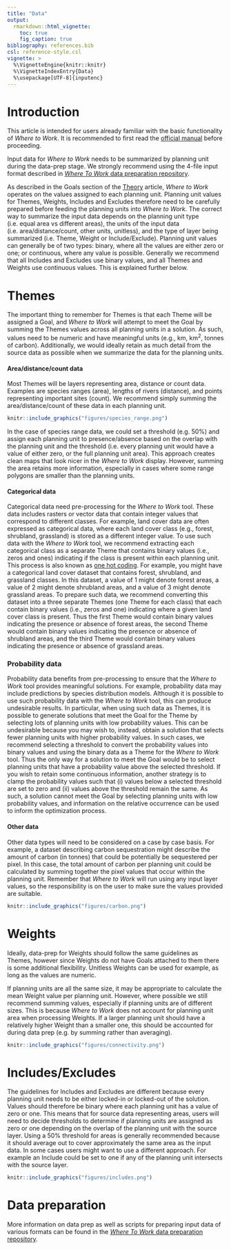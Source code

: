 ```yaml
---
title: "Data"
output:
  rmarkdown::html_vignette:
    toc: true
    fig_caption: true
bibliography: references.bib
csl: reference-style.csl
vignette: >
  %\VignetteEngine{knitr::knitr}
  %\VignetteIndexEntry{Data}
  %\usepackage[UTF-8]{inputenc}
---
```


# Introduction

This article is intended for users already familiar with the basic functionality of *Where to Work*. It is recommended to first read the [official manual](wheretowork.html) before proceeding.

Input data for *Where to Work* needs to be summarized by planning unit during the data-prep stage. We strongly recommend using the 4-file input format described in [*Where To Work* data preparation repository](https://github.com/NCC-CNC/wtw-data-prep).

As described in the Goals section of the [Theory](wtw_theory.html#theme-goals) article, *Where to Work* operates on the values assigned to each planning unit. Planning unit values for Themes, Weights, Includes and Excludes therefore need to be carefully prepared before feeding the planning units into *Where to Work*. The correct way to summarize the input data depends on the planning unit type (i.e. equal area vs different areas), the units of the input data (i.e. area/distance/count, other units, unitless), and the type of layer being summarized (i.e. Theme, Weight or Include/Exclude). Planning unit values can generally be of two types: binary, where all the values are either zero or one; or continuous, where any value is possible. Generally we recommend that all Includes and Excludes use binary values, and all Themes and Weights use continuous values. This is explained further below.

# Themes

The important thing to remember for Themes is that each Theme will be assigned a Goal, and *Where to Work* will attempt to meet the Goal by summing the Themes values across all planning units in a solution. As such, values need to be numeric and have meaningful units (e.g., km, km^2^, tonnes of carbon). Additionally, we would ideally retain as much detail from the source data as possible when we summarize the data for the planning units.

#### Area/distance/count data

Most Themes will be layers representing area, distance or count data. Examples are species ranges (area), lengths of rivers (distance), and points representing important sites (count). We recommend simply summing the area/distance/count of these data in each planning unit.

```r
knitr::include_graphics("figures/species_range.png")
```

In the case of species range data, we could set a threshold (e.g. 50%) and assign each planning unit to presence/absence based on the overlap with the planning unit and the threshold (i.e. every planning unit would have a value of either zero, or the full planning unit area). This approach creates clean maps that look nicer in the *Where to Work* display. However, summing the area retains more information, especially in cases where some range polygons are smaller than the planning units.

#### Categorical data

Categorical data need pre-processing for the *Where to Work* tool. These data includes rasters or vector data that contain integer values that correspond to different classes. For example, land cover data are often expressed as categorical data, where each land cover class (e.g., forest, shrubland, grassland) is stored as a different integer value. To use such data with the *Where to Work* tool, we recommend extracting each categorical class as a separate Theme that contains binary values (i.e., zeros and ones) indicating if the class is present within each planning unit. This process is also known as [one hot coding](https://www.geeksforgeeks.org/ml-one-hot-encoding/). For example, you might have a categorical land cover dataset that contains forest, shrubland, and grassland classes. In this dataset, a value of 1 might denote forest areas, a value of 2 might denote shrubland areas, and a value of 3 might denote grassland areas. To prepare such data, we recommend converting this dataset into a three separate Themes (one Theme for each class) that each contain binary values (i.e., zeros and one) indicating where a given land cover class is present. Thus the first Theme would contain binary values indicating the presence or absence of forest areas, the second Theme would contain binary values indicating the presence or absence of shrubland areas, and the third Theme would contain binary values indicating the presence or absence of grassland areas.

### Probability data

Probability data benefits from pre-processing to ensure that the *Where to Work* tool provides meaningful solutions. For example, probability data may include predictions by species distribution models. Although it is possible to use such probability data with the *Where to Work* tool, this can produce undesirable results. In particular, when using such data as Themes, it is possible to generate solutions that meet the Goal for the Theme by selecting lots of planning units with low probability values. This can be undesirable because you may wish to, instead, obtain a solution that selects fewer planning units with higher probability values. In such cases, we recommend selecting a threshold to convert the probability values into binary values and using the binary data as a Theme for the *Where to Work* tool. Thus the only way for a solution to meet the Goal would be to select planning units that have a probability value above the selected threshold. If you wish to retain some continuous information, another strategy is to clamp the probability values such that (i) values below a selected threshold are set to zero and (ii) values above the threshold remain the same. As such, a solution cannot meet the Goal by selecting planning units with low probability values, and information on the relative occurrence can be used to inform the optimization process.

#### Other data

Other data types will need to be considered on a case by case basis. For example, a dataset describing carbon sequestration might describe the amount of carbon (in tonnes) that could be potentially be sequestered per pixel. In this case, the total amount of carbon per planning unit could be calculated by summing together the pixel values that occur within the planning unit. Remember that *Where to Work* will run using any input layer values, so the responsibility is on the user to make sure the values provided are suitable.

```r
knitr::include_graphics("figures/carbon.png")
```

# Weights

Ideally, data-prep for Weights should follow the same guidelines as Themes, however since Weights do not have Goals attached to them there is some additional flexibility. Unitless Weights can be used for example, as long as the values are numeric.

If planning units are all the same size, it may be appropriate to calculate the mean Weight value per planning unit. However, where possible we still recommend summing values, especially if planning units are of different sizes. This is because *Where to Work* does not account for planning unit area when processing Weights. If a larger planning unit should have a relatively higher Weight than a smaller one, this should be accounted for during data prep (e.g. by summing rather than averaging).

```r
knitr::include_graphics("figures/connectivity.png")
```

# Includes/Excludes

The guidelines for Includes and Excludes are different because every planning unit needs to be either locked-in or locked-out of the solution. Values should therefore be binary where each planning unit has a value of zero or one. This means that for source data representing areas, users will need to decide thresholds to determine if planning units are assigned as zero or one depending on the overlap of the planning unit with the source layer. Using a 50% threshold for areas is generally recommended because it should average out to cover approximately the same area as the input data. In some cases users might want to use a different approach. For example an Include could be set to one if any of the planning unit intersects with the source layer.

```r
knitr::include_graphics("figures/includes.png")
```

# Data preparation

More information on data prep as well as scripts for preparing input data of various formats can be found in the [*Where To Work* data preparation repository](https://github.com/NCC-CNC/wtw-data-prep).
